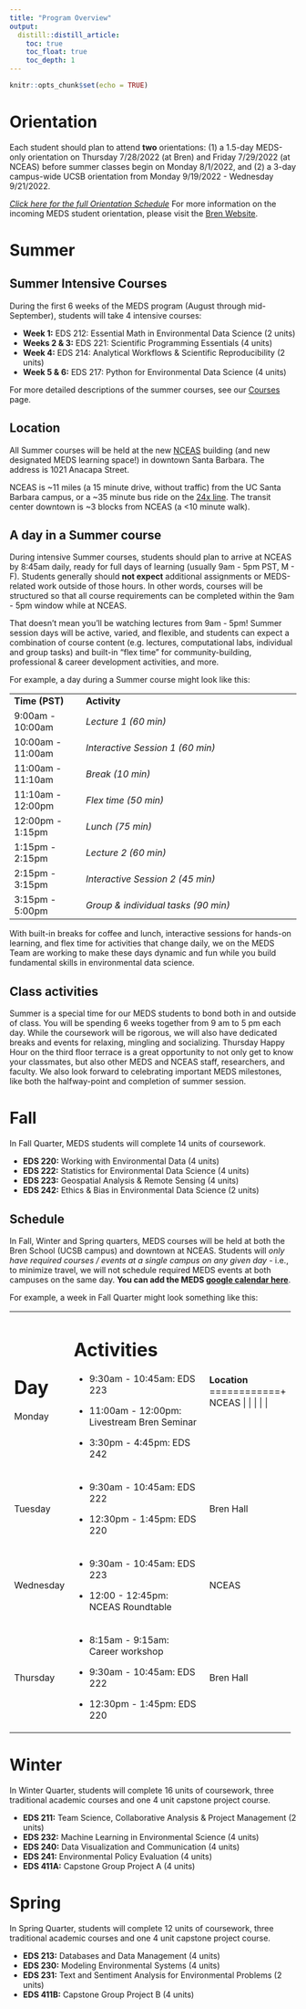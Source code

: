 ```yaml
---
title: "Program Overview"
output:
  distill::distill_article:
    toc: true
    toc_float: true
    toc_depth: 1
---
```


```r
knitr::opts_chunk$set(echo = TRUE)
```

# Orientation

Each student should plan to attend **two** orientations: (1) a 1.5-day MEDS-only orientation on Thursday 7/28/2022 (at Bren) and Friday 7/29/2022 (at NCEAS) before summer classes begin on Monday 8/1/2022, and (2) a 3-day campus-wide UCSB orientation from Monday 9/19/2022 - Wednesday 9/21/2022.

*[Click here for the full Orientation Schedule](https://docs.google.com/document/d/1YdUTVRKE25oxb7QkqBfeyjoFxA9BvU_1/edit)* For more information on the incoming MEDS student orientation, please visit the [Bren Website](https://bren.ucsb.edu/incoming-meds-student-orientation).

# Summer

## Summer Intensive Courses

During the first 6 weeks of the MEDS program (August through mid-September), students will take 4 intensive courses:

-   **Week 1:** EDS 212: Essential Math in Environmental Data Science (2 units)
-   **Weeks 2 & 3:** EDS 221: Scientific Programming Essentials (4 units)
-   **Week 4:** EDS 214: Analytical Workflows & Scientific Reproducibility (2 units)
-   **Week 5 & 6:** EDS 217: Python for Environmental Data Science (4 units)

For more detailed descriptions of the summer courses, see our [Courses](https://ucsb-meds.github.io/courses.html) page.

## Location

All Summer courses will be held at the new [NCEAS](https://www.nceas.ucsb.edu/) building (and new designated MEDS learning space!) in downtown Santa Barbara. The address is 1021 Anacapa Street.

NCEAS is \~11 miles (a 15 minute drive, without traffic) from the UC Santa Barbara campus, or a \~35 minute bus ride on the [24x line](https://sbmtd.gov/routes/route-24x/). The transit center downtown is \~3 blocks from NCEAS (a \<10 minute walk).

## A day in a Summer course

During intensive Summer courses, students should plan to arrive at NCEAS by 8:45am daily, ready for full days of learning (usually 9am - 5pm PST, M - F). Students generally should **not expect** additional assignments or MEDS-related work outside of those hours. In other words, courses will be structured so that all course requirements can be completed within the 9am - 5pm window while at NCEAS.

That doesn't mean you'll be watching lectures from 9am - 5pm! Summer session days will be active, varied, and flexible, and students can expect a combination of course content (e.g. lectures, computational labs, individual and group tasks) and built-in "flex time" for community-building, professional & career development activities, and more.

For example, a day during a Summer course might look like this:

|                   |                                                         |
|-------------------|---------------------------------------------------------|
| **Time (PST)**    | **Activity**                                            |
| 9:00am - 10:00am  | *Lecture 1 (60 min)*                                    |
| 10:00am - 11:00am | *Interactive Session 1 (60 min)*                        |
| 11:00am - 11:10am | *Break (10 min)*                                        |
| 11:10am - 12:00pm | *Flex time (50 min)*                                    |
| 12:00pm - 1:15pm  | *Lunch (75 min)*                                        |
| 1:15pm - 2:15pm   | *Lecture 2 (60 min)*                                    |
| 2:15pm - 3:15pm   | *Interactive Session 2 (45 min)*                        |
| 3:15pm - 5:00pm   | *Group & individual tasks (90 min)*                     |

With built-in breaks for coffee and lunch, interactive sessions for hands-on learning, and flex time for activities that change daily, we on the MEDS Team are working to make these days dynamic and fun while you build fundamental skills in environmental data science.

## Class activities

Summer is a special time for our MEDS students to bond both in and outside of class. You will be spending 6 weeks together from 9 am to 5 pm each day. While the coursework will be rigorous, we will also have dedicated breaks and events for relaxing, mingling and socializing. Thursday Happy Hour on the third floor terrace is a great opportunity to not only get to know your classmates, but also other MEDS and NCEAS staff, researchers, and faculty. We also look forward to celebrating important MEDS milestones, like both the halfway-point and completion of summer session.

# Fall

In Fall Quarter, MEDS students will complete 14 units of coursework.

-   **EDS 220:** Working with Environmental Data (4 units)
-   **EDS 222:** Statistics for Environmental Data Science (4 units)
-   **EDS 223:** Geospatial Analysis & Remote Sensing (4 units)
-   **EDS 242:** Ethics & Bias in Environmental Data Science (2 units)

## Schedule

In Fall, Winter and Spring quarters, MEDS courses will be held at both the Bren School (UCSB campus) and downtown at NCEAS. Students will *only have required courses / events at a single campus on any given day* - i.e., to minimize travel, we will not schedule required MEDS events at both campuses on the same day. **You can add the MEDS [google calendar here](https://calendar.google.com/calendar/u/0/embed?src=c_1886ai526iqschc9mnpj6cu753n60@resource.calendar.google.com&ctz=America/Los_Angeles)**.

For example, a week in Fall Quarter might look something like this:

+-----------+------------------------------------------------------------------+------------+
| **Day**   | Activities                                                       | **Location** |
+===========+==================================================================+============+
| Monday    | -   9:30am - 10:45am: EDS 223                                    | NCEAS      |
|           |                                                                  |            |
|           | -   11:00am - 12:00pm: Livestream Bren Seminar                   |            |
|           |                                                                  |            |
|           | -   3:30pm - 4:45pm: EDS 242                                     |            |
+-----------+------------------------------------------------------------------+------------+
| Tuesday   | -   9:30am - 10:45am: EDS 222                                    | Bren Hall  |
|           |                                                                  |            |
|           | -   12:30pm - 1:45pm: EDS 220                                    |            |
+-----------+------------------------------------------------------------------+------------+
| Wednesday | -   9:30am - 10:45am: EDS 223                                    | NCEAS      |
|           |                                                                  |            |
|           | -   12:00 - 12:45pm: NCEAS Roundtable                            |            |
+-----------+------------------------------------------------------------------+------------+
| Thursday  | -   8:15am - 9:15am: Career workshop                             | Bren Hall  |
|           |                                                                  |            |
|           | -   9:30am - 10:45am: EDS 222                                    |            |
|           |                                                                  |            |
|           | -   12:30pm - 1:45pm: EDS 220                                    |            |
+-----------+------------------------------------------------------------------+------------+
# Winter

In Winter Quarter, students will complete 16 units of coursework, three traditional academic courses and one 4 unit capstone project course.

-   **EDS 211:** Team Science, Collaborative Analysis & Project Management (2 units)
-   **EDS 232:** Machine Learning in Environmental Science (4 units)
-   **EDS 240:** Data Visualization and Communication (4 units)
-   **EDS 241:** Environmental Policy Evaluation (4 units)
-   **EDS 411A:** Capstone Group Project A (4 units)

# Spring

In Spring Quarter, students will complete 12 units of coursework, three traditional academic courses and one 4 unit capstone project course.

-   **EDS 213:** Databases and Data Management (4 units)
-   **EDS 230:** Modeling Environmental Systems (4 units)
-   **EDS 231:** Text and Sentiment Analysis for Environmental Problems (2 units)
-   **EDS 411B:** Capstone Group Project B (4 units)
